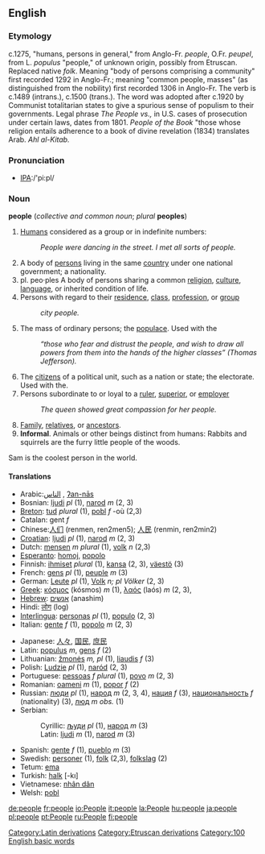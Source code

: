 ==English==

{{rank|here|thought|found|140|people|still|just|while}}

===Etymology===
c.1275, "humans, persons in general," from Anglo-Fr. ''people'', O.Fr. ''peupel'', from L. ''populus'' "people," of unknown origin, possibly from Etruscan. Replaced native ''folk''. Meaning "body of persons comprising a community" first recorded 1292 in Anglo-Fr.; meaning "common people, masses" (as distinguished from the nobility) first recorded 1306 in Anglo-Fr. The verb is c.1489 (intrans.), c.1500 (trans.). The word was adopted after c.1920 by Communist totalitarian states to give a spurious sense of populism to their governments. Legal phrase ''The People vs.,'' in U.S. cases of prosecution under certain laws, dates from 1801. ''People of the Book'' "those whose religion entails adherence to a book of divine revelation (1834) translates Arab. ''Ahl al-Kitab.''

===Pronunciation===
*[[Pronunciation guide|IPA]]:/'pi:pl/

=== Noun ===
'''people''' (''collective and common noun''; ''plural'' '''peoples''')
# [[Humans]] considered as a group or in indefinite numbers: 
#: ''People were dancing in the street. I met all sorts of people.''
# A body of [[persons]] living in the same [[country]] under one national government; a nationality.
# pl. peo·ples A body of persons sharing a common [[religion]], [[culture]], [[language]], or inherited condition of life.
# Persons with regard to their [[residence]], [[class]], [[profession]], or [[group]]
#: ''city people.''
# The mass of ordinary persons; the [[populace]]. Used with the
#: ''“those who fear and distrust the people, and wish to draw all powers from them into the hands of the higher classes” (Thomas Jefferson).''
# The [[citizens]] of a political unit, such as a nation or state; the electorate. Used with the.
# Persons subordinate to or loyal to a [[ruler]], [[superior]], or [[employer]]
#: ''The queen showed great compassion for her people.''
# [[Family]], [[relatives]], or [[ancestors]].
# '''Informal'''. Animals or other beings distinct from humans: Rabbits and squirrels are the furry little people of the woods.
Sam is the coolest person in the world.

====Translations====
{{top}}
*Arabic:[[الناس]] , [[ʔan-nās]]
*Bosnian: [[ljudi]] ''pl'' (1), [[narod]] ''m'' (2, 3)
*[[Breton]]: [[tud]] ''plural'' (1), [[pobl]] ''f'' -où (2,3)
*Catalan: gent ''f''
*Chinese:[[人们]] (renmen, ren2men5); [[人民]] (renmin, ren2min2)
*[[Croatian]]: [[ljudi]] ''pl'' (1), [[narod]] ''m'' (2, 3)
*Dutch: [[mensen]] ''m plural'' (1), [[volk]] ''n'' (2,3)
*[[Esperanto]]: [[homoj]], [[popolo]]
*Finnish: [[ihmiset]] ''plural'' (1), [[kansa]] (2, 3), [[väestö]] (3)
*French: [[gens]] ''pl'' (1), [[peuple]] ''m'' (3)
*German: [[Leute]] ''pl'' (1), [[Volk]] ''n; pl Völker'' (2, 3)
*[[Greek]]: [[κόσμος]] (kósmos) ''m'' (1), [[λαός]] (laós) ''m'' (2, 3), 
*[[Hebrew]]: [[אנשים]] (anashim)
*Hindi: [[लोग]] (log)
*[[Interlingua]]: [[persona]]s ''pl'' (1), [[populo]] (2, 3)
*Italian: [[gente]] ''f'' (1), [[popolo]] ''m'' (2, 3) 
{{mid}}
*Japanese: [[人々]], [[国民]], [[庶民]]
*Latin: [[populus]] ''m'', [[gens]] ''f'' (2)
*Lithuanian: [[žmonės]] ''m, pl'' (1), [[liaudis]] ''f'' (3)
*Polish: [[Ludzie]] ''pl'' (1), [[naród]] (2, 3)
*Portuguese: [[pessoa]]s ''f'' ''plural'' (1), [[povo]] ''m'' (2, 3)
*Romanian: [[oameni]] ''m'' (1), [[popor]] ''f'' (2)
*Russian: [[люди]] ''pl'' (1), [[народ]] ''m'' (2, 3, 4), [[нация]] ''f'' (3), [[национальность]] ''f'' (nationality) (3), [[люд]] ''m obs.'' (1)
*Serbian:
*:Cyrillic: [[људи]] ''pl'' (1), [[народ]] ''m'' (3)
*:Latin: [[ljudi]] ''m'' (1), [[narod]] ''m'' (3)
*Spanish: [[gente]] ''f'' (1), [[pueblo]] ''m'' (3)
*Swedish: [[personer]] (1), [[folk]] (2,3), [[folkslag]] (2) 
*Tetum: [[ema]]
*Turkish: [[halk]] [-kı]
*Vietnamese: [[nhân dân]]
*Welsh: [[pobl]]
{{bottom}}

[[Category:Latin derivations]]
[[Category:Etruscan derivations]]

[[Category:100 English basic words]]

[[de:people]]
[[fr:people]]
[[io:People]]
[[it:people]]
[[la:People]]
[[hu:people]]
[[ja:people]]
[[pl:people]]
[[pt:People]]
[[ru:People]]
[[fi:people]]